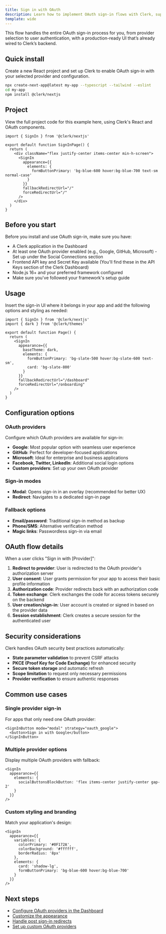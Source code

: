 ```yaml
---
title: Sign in with OAuth
description: Learn how to implement OAuth sign-in flows with Clerk, supporting multiple providers and customization options.
template: wide
---
```


This flow handles the entire OAuth sign-in process for you, from provider selection to user authentication, with a production-ready UI that’s already wired to Clerk’s backend.

<InteractiveOAuthSignIn title="Try OAuth Sign-in" />

## Quick install

Create a new React project and set up Clerk to enable OAuth sign-in with your selected provider and configuration.

```bash {{ prettier: false }}
npx create-next-app@latest my-app --typescript --tailwind --eslint
cd my-app
npm install @clerk/nextjs
```

## Project

View the full project code for this example here, using Clerk's React and OAuth components.

```tsx {{ prettier: false }}
import { SignIn } from '@clerk/nextjs'

export default function SignInPage() {
  return (
    <div className="flex justify-center items-center min-h-screen">
      <SignIn 
        appearance={{
          elements: {
            formButtonPrimary: 'bg-blue-600 hover:bg-blue-700 text-sm normal-case'
          }
        }}
        fallbackRedirectUrl="/"
        forceRedirectUrl="/"
      />
    </div>
  )
}
```

## Before you start

Before you install and use OAuth sign-in, make sure you have:

- A Clerk application in the Dashboard
- At least one OAuth provider enabled (e.g., Google, GitHub, Microsoft) - Set up under the Social Connections section
- Frontend API key and Secret Key available (You'll find these in the API Keys section of the Clerk Dashboard)
- Node.js 16+ and your preferred framework configured
- Make sure you've followed your framework's setup guide

## Usage

Insert the sign-in UI where it belongs in your app and add the following options and styling as needed:

```tsx {{ prettier: false }}
import { SignIn } from '@clerk/nextjs'
import { dark } from '@clerk/themes'

export default function Page() {
  return (
    <SignIn
      appearance={{
        baseTheme: dark,
        elements: {
          formButtonPrimary: 'bg-slate-500 hover:bg-slate-600 text-sm',
          card: 'bg-slate-800'
        }
      }}
      fallbackRedirectUrl="/dashboard"
      forceRedirectUrl="/onboarding"
    />
  )
}
```

## Configuration options

### OAuth providers

Configure which OAuth providers are available for sign-in:

- **Google**: Most popular option with seamless user experience
- **GitHub**: Perfect for developer-focused applications  
- **Microsoft**: Ideal for enterprise and business applications
- **Facebook, Twitter, LinkedIn**: Additional social login options
- **Custom providers**: Set up your own OAuth provider

### Sign-in modes

- **Modal**: Opens sign-in in an overlay (recommended for better UX)
- **Redirect**: Navigates to a dedicated sign-in page

### Fallback options

- **Email/password**: Traditional sign-in method as backup
- **Phone/SMS**: Alternative verification method
- **Magic links**: Passwordless sign-in via email

## OAuth flow details

When a user clicks "Sign in with [Provider]":

1. **Redirect to provider**: User is redirected to the OAuth provider's authorization server
2. **User consent**: User grants permission for your app to access their basic profile information  
3. **Authorization code**: Provider redirects back with an authorization code
4. **Token exchange**: Clerk exchanges the code for access tokens securely on the backend
5. **User creation/sign-in**: User account is created or signed in based on the provider data
6. **Session establishment**: Clerk creates a secure session for the authenticated user

## Security considerations

Clerk handles OAuth security best practices automatically:

- **State parameter validation** to prevent CSRF attacks
- **PKCE (Proof Key for Code Exchange)** for enhanced security
- **Secure token storage** and automatic refresh
- **Scope limitation** to request only necessary permissions
- **Provider verification** to ensure authentic responses

## Common use cases

### Single provider sign-in

For apps that only need one OAuth provider:

```tsx
<SignInButton mode="modal" strategy="oauth_google">
  <button>Sign in with Google</button>
</SignInButton>
```

### Multiple provider options

Display multiple OAuth providers with fallback:

```tsx
<SignIn 
  appearance={{
    elements: {
      socialButtonsBlockButton: 'flex items-center justify-center gap-2'
    }
  }}
/>
```

### Custom styling and branding

Match your application's design:

```tsx
<SignIn
  appearance={{
    variables: {
      colorPrimary: '#0F172A',
      colorBackground: '#ffffff',
      borderRadius: '8px'
    },
    elements: {
      card: 'shadow-lg',
      formButtonPrimary: 'bg-blue-600 hover:bg-blue-700'
    }
  }}
/>
```

## Next steps

- [Configure OAuth providers in the Dashboard](/docs/authentication/social-connections/oauth)
- [Customize the appearance](/docs/customization/overview) 
- [Handle post sign-in redirects](/docs/guides/custom-redirects)
- [Set up custom OAuth providers](/docs/authentication/social-connections/custom-provider)
